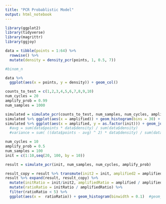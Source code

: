 ```yaml
---
title: "PCR Probablistic Model"
output: html_notebook
---
```



```r
library(ggplot2)
library(tidyverse)
library(magrittr)
library(ggjoy)

```

```r
data = tibble(points = 1:64) %>%
  rowwise() %>%
  mutate(density = density_pcr(points, 1, 0.5, 7))

#binom_n

data %>%
  ggplot(aes(x = points, y = density)) + geom_col()
```


```r
counts_to_test = c(1,2,3,4,5,6,7,8,9,10)
num_cycles = 20
amplify_prob = 0.99
num_samples = 1000

simulated = simulate_pcr(counts_to_test, num_samples, num_cycles, amplify_prob)
simulated %>% ggplot(aes(x = amplified)) + geom_histogram(bins = 30) + facet_wrap( ~ init, scales = "free")
simulated %>% ggplot(aes(x = amplified, y = as.factor(init))) + geom_joy()
  #avg = sum(data$points * data$density) / sum(data$density) 
  #variance = sum( ((data$points - avg) ^ 2) * data$density) / sum(data$density) 


```


```r

num_cycles = 10
amplify_prob = 0.5
num_samples = 100
init = c(1:10,seq(20, 100, by = 10))

result = simulate_pcr(init, num_samples, num_cycles, amplify_prob)

result_copy = result %>% transmute(init2 = init, amplified2 = amplified)
result %>% expand(result, result_copy) %>% 
  mutate(initRatio = init/init2, amplifiedRatio = amplified / amplified2) %>%
  mutate(ratioRatio = initRatio / amplifiedRatio) %>%
  filter(ratioRatio < 5) %>%
  ggplot(aes(x =  ratioRatio)) + geom_histogram(binwidth = 0.1)  #geom_jitter()

```


